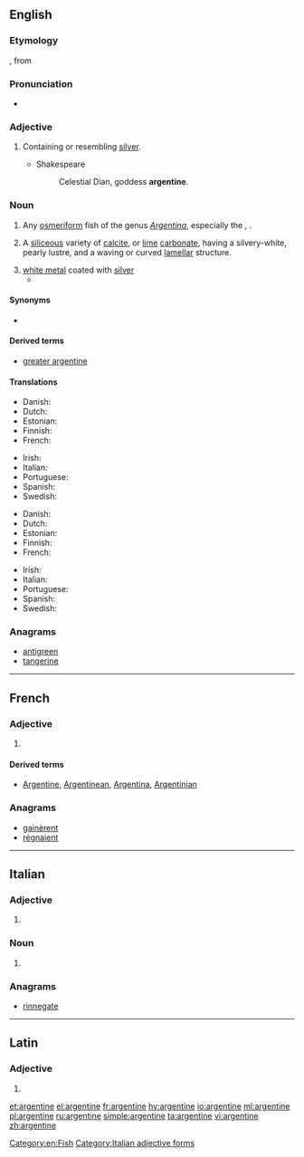 {{also|Argentine}}
==English==

===Etymology===
{{etyl|fro|en}} {{term|argentin||silvery|lang=fro}}, from {{etyl|la|en}} {{term|argentum||silver|lang=la}}

===Pronunciation===
* {{a|UK|US}} {{IPA|/ˈɑː(ɹ).dʒənˌtiːn/|/ˈɑː(ɹ).dʒənˌtaɪn/|lang=en}}

===Adjective===
{{en-adj}}

# Containing or resembling [[silver]].
#* {{rfdate}} Shakespeare
#*: Celestial Dian, goddess '''argentine'''.

===Noun===
{{en-noun}}
{{wikipedia|Herring smelt}}

# Any [[osmeriform]] fish of the genus ''[[Argentina]]'', especially the {{vern|European argentine}}, {{taxlink|Argentina sphyraena|species|noshow=1}}.
# {{context|mineral|lang=en}} A [[siliceous]] variety of [[calcite]], or [[lime]] [[carbonate]], having a silvery-white, pearly lustre, and a waving or curved [[lamellar]] structure.
# [[white metal]] coated with [[silver]]
#* {{rfquotek|Simmonds}}

====Synonyms====
* {{vern|herring smelt}}

====Derived terms====
* [[greater argentine]]

====Translations====
{{trans-top|fish of the genus ''Argentina''}}
* Danish: {{t|da|guldlaks|c}}
* Dutch: {{t|nl|zilvervis}}
* Estonian: {{t|et|hõbekala}}
* Finnish: {{t|fi|hopeakuore}}
* French: {{t+|fr|argentine|m}}
{{trans-mid}}
* Irish: {{t|ga|airgintín}}
* Italian: {{t|it|argentina|f}}
* Portuguese: {{t+|pt|argentina|f}}
* Spanish: {{t+|es|argentina|f}}
* Swedish: {{t|sv|guldlaxfisk|c}}
{{trans-bottom}}

{{trans-top|''Argentina sphyraena''}}
* Danish: {{t|da|strømsild|c}}
* Dutch: {{t|nl|zilversmelt}}
* Estonian: {{t|et|hõbekala}}
* Finnish: {{t|fi|hopeakuore}}
* French: {{t+|fr|petite argentine|m}}
{{trans-mid}}
* Irish: {{t|ga|airgintín}}
* Italian: {{t|it|argentina|f}}
* Portuguese: {{t+|pt|argentina|f}}
* Spanish: {{t|es|pez plata|f}}
* Swedish: {{t|sv|silverfisk|c}}
{{trans-bottom}}

===Anagrams===
* [[antigreen#English|antigreen]]
* [[tangerine#English|tangerine]]

[[Category:en:Fish]]

----

==French==

===Adjective===
{{fr-adj-form}}

# {{feminine of|argentin|lang=fr}}

====Derived terms====
* [[Argentine]], [[Argentinean]], [[Argentina]], [[Argentinian]]

===Anagrams===
* [[gainèrent#French|gainèrent]]
* [[régnaient#French|régnaient]]

----

==Italian==

===Adjective===
{{head|it|adjective form}}

# {{feminine plural of|argentino|lang=it}}

===Noun===
{{head|it|plural}} {{g|f}}

# {{plural of|argentina|lang=it}}

===Anagrams===
* [[rinnegate#Italian|rinnegate]]

[[Category:Italian adjective forms]]

----

==Latin==

===Adjective===
{{la-adj-form|argentine}}

# {{inflection of|argentinus||voc|m|s|lang=la}}

[[et:argentine]]
[[el:argentine]]
[[fr:argentine]]
[[hy:argentine]]
[[io:argentine]]
[[ml:argentine]]
[[pl:argentine]]
[[ru:argentine]]
[[simple:argentine]]
[[ta:argentine]]
[[vi:argentine]]
[[zh:argentine]]